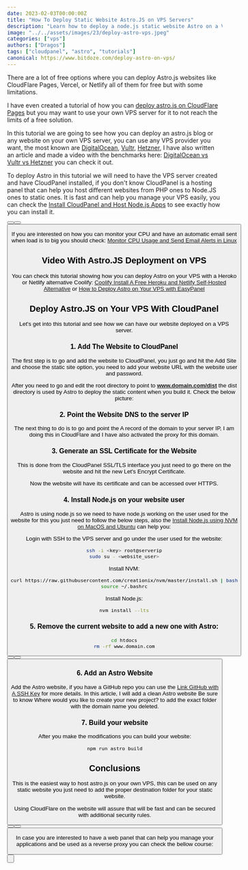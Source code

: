 ```yaml
---
date: 2023-02-03T00:00:00Z
title: "How To Deploy Static Website Astro.JS on VPS Servers"
description: "Learn how to deploy a node.js static website Astro on a VPS server easily."
image: "../../assets/images/23/deploy-astro-vps.jpeg"
categories: ["vps"]
authors: ["Dragos"]
tags: ["cloudpanel", "astro", "tutorials"]
canonical: https://www.bitdoze.com/deploy-astro-on-vps/
---
```



There are a lot of free options where you can deploy Astro.js websites like CloudFlare Pages, Vercel, or Netlify all of them for free but with some limitations.

I have even created a tutorial of how you can [deploy astro.js on CloudFlare Pages](https://www.bitdoze.com/deploy-astrojs-cloudflare/) but you may want to use your own VPS server for it to not reach the limits of a free solution.

In this tutorial we are going to see how you can deploy an astro.js blog or any website on your own VPS server, you can use any VPS provider you want, the most known are [DigitalOcean](https://go.bitdoze.com/do), [Vultr](https://go.bitdoze.com/vultr), [Hetzner](https://go.bitdoze.com/hetzner), I have also written an article and made a video with the benchmarks here: [DigitalOcean vs Vultr vs Hetzner](https://www.wpdoze.com/digitalocean-vs-vultr-vs-hetzner/) you can check it out.

To deploy Astro in this tutorial we will need to have the VPS server created and have CloudPanel installed, if you don't know CloudPanel is a hosting panel that can help you host different websites from PHP ones to Node.JS ones to static ones. It is fast and can help you manage your VPS easily, you can check the [Install CloudPanel and Host Node.js Apps](https://www.bitdoze.com/install-cloudpanel-host-nodejs/) to see exactly how you can install it.

<Button link="https://go.bitdoze.com/do" text="DigitalOcean $100 Free" />
<Button link="https://go.bitdoze.com/vultr" text="Vultr $100 Free" />
<Button link="https://go.bitdoze.com/hetzner" text="Hetzner €⁠20 Free" />

If you are interested on how you can monitor your CPU and have an automatic email sent when load is to big you should check: [Monitor CPU Usage and Send Email Alerts in Linux](https://www.bitdoze.com/monitor-cpu-usage-and-send-email-alerts-in-linux/)

## Video With Astro.JS Deployment on VPS

You can check this tutorial showing how you can deploy Astro on your VPS with a Heroko or Netlify alternative Coolify: [Coolify Install A Free Heroku and Netlify Self-Hosted Alternative](https://www.bitdoze.com/coolify-install-heroku-alternative/) or [How to Deploy Astro on Your VPS with EasyPanel](https://www.bitdoze.com/deploy-astro-easypanel/)

<YouTubeEmbed
  url="https://www.youtube.com/embed/kMtVBvO87pg"
  label="How To Deploy Static Website Astro.JS on VPS Servers"
/>

## Deploy Astro.JS on Your VPS With CloudPanel

Let's get into this tutorial and see how we can have our website deployed on a VPS server.

### 1. Add The Website to CloudPanel

The first step is to go and add the website to CloudPanel, you just go and hit the Add Site and choose the static site option, you need to add your website URL with the website user and password.

After you need to go and edit the root directory to point to **www.domain.com/dist** the dist directory is used by Astro to deploy the static content when you build it. Check the below picture:

<Picture
  src={img1}
  alt="CloudPanel change root directory"
/>

### 2. Point the Website DNS to the server IP

The next thing to do is to go and point the A record of the domain to your server IP, I am doing this in CloudFlare and I have also activated the proxy for this domain.

<Picture
  src={img2}
  alt="Clodflare DNS settings"
/>

### 3. Generate an SSL Certificate for the Website

This is done from the CloudPanel SSL/TLS interface you just need to go there on the website and hit the new Let's Encrypt Certificate.

Now the website will have its certificate and can be accessed over HTTPS.

### 4. Install Node.js on your website user

Astro is using node.js so we need to have node.js working on the user used for the website for this you just need to follow the below steps, also the [Install Node.js using NVM on MacOS and Ubuntu](https://www.bitdoze.com/install-nodejs-using-nvm-macos-ubuntu/) can help you:

Login with SSH to the VPS server and go under the user used for the website:

```bash
ssh -i <key> root@serverip
sudo su - <website_user>
```

Install NVM:

```bash
curl https://raw.githubusercontent.com/creationix/nvm/master/install.sh | bash
source ~/.bashrc
```

Install Node.js:

```bash
nvm install --lts
```

### 5. Remove the current website to add a new one with Astro:

```bash
cd htdocs
rm -rf www.domain.com
```

<Button link="https://go.bitdoze.com/do" text="DigitalOcean $100 Free" />
<Button link="https://go.bitdoze.com/vultr" text="Vultr $100 Free" />
<Button link="https://go.bitdoze.com/hetzner" text="Hetzner €⁠20 Free" />

### 6. Add an Astro Website

Add the Astro website, if you have a GitHub repo you can use the [Link GitHub with A SSH Key](https://www.bitdoze.com/link-github-with-ssh-maco-linux/) for more details. In this article, I will add a clean Astro website
Be sure to know Where would you like to create your new project? to add the exact folder with the domain name you deleted.

### 7. Build your website

After you make the modifications you can build your website:

```bash
npm run astro build
```

## Conclusions

This is the easiest way to host astro.js on your own VPS, this can be used on any static website you just need to add the proper destination folder for your static website.

Using CloudFlare on the website will assure that will be fast and can be secured with additional security rules.

<Button link="https://go.bitdoze.com/do" text="DigitalOcean $100 Free" />
<Button link="https://go.bitdoze.com/vultr" text="Vultr $100 Free" />
<Button link="https://go.bitdoze.com/hetzner" text="Hetzner €⁠20 Free" />

In case you are interested to have a web panel that can help you manage your applications and be used as a reverse proxy you can check the bellow course:

<Button
  link="https://webdoze.net/courses/cloudpanel-setup/"
  text="CloudPanel Setup Course"
/>
